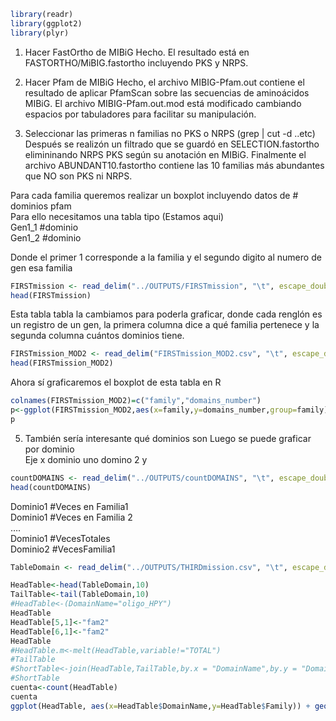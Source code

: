 ```r
library(readr)
library(ggplot2)
library(plyr)

```
1. Hacer FastOrtho de MIBiG
Hecho. El resultado está en FASTORTHO/MiBIG.fastortho incluyendo PKS y NRPS. 
<!--NumGenes vs Familias-->  

2. Hacer Pfam de MIBiG
Hecho, el archivo MIBIG-Pfam.out contiene el resultado de aplicar PfamScan sobre las secuencias de aminoácidos MIBiG. El archivo  MIBIG-Pfam.out.mod está modificado cambiando espacios por tabuladores para facilitar su manipulación.  

3. Seleccionar las primeras n familias no PKS o NRPS (grep | cut -d ..etc)  
Después se realizón un filtrado que se guardó en SELECTION.fastortho elimininando NRPS PKS según su anotación en MIBiG. Finalmente el archivo ABUNDANT10.fastortho contiene las 10 familias más abundantes que NO son PKS ni NRPS.   

Para cada familia queremos realizar un boxplot incluyendo datos de # dominios pfam  
Para ello necesitamos una tabla tipo (Estamos aqui)  
Gen1_1	#dominio  
Gen1_2	#dominio  

Donde el primer 1 corresponde a la familia y el segundo digito al numero de gen esa familia  
```r
FIRSTmission <- read_delim("../OUTPUTS/FIRSTmission", "\t", escape_double = FALSE, col_names = FALSE, trim_ws = TRUE)
head(FIRSTmission)
```

Esta tabla tabla la cambiamos para poderla graficar, donde cada renglón es un registro de un gen, la primera columna dice a qué familia pertenece y la segunda columna cuántos dominios tiene.   

```r
FIRSTmission_MOD2 <- read_delim("FIRSTmission_MOD2.csv", "\t", escape_double = FALSE, col_names = FALSE, trim_ws = TRUE)
head(FIRSTmission_MOD2)
```

Ahora sí graficaremos el boxplot de esta tabla en R  
<!--- PENDIENTES
1 LA FUNCION POR GEN
2 EL NUMERO DE GENES POR FAMILIA 
-->
  <!--- mision 1 -->
```r
colnames(FIRSTmission_MOD2)=c("family","domains_number")
p<-ggplot(FIRSTmission_MOD2,aes(x=family,y=domains_number,group=family))+geom_boxplot()
p
```

5. También sería interesante qué dominios son Luego se puede graficar por dominio  
Eje x dominio uno domino 2 y  
```r
countDOMAINS <- read_delim("../OUTPUTS/countDOMAINS", "\t", escape_double = FALSE, col_names = FALSE, trim_ws = TRUE)
head(countDOMAINS)
```

Dominio1	#Veces en Familia1   
Dominio1	#Veces en Familia 2   
….  
Dominio1	#VecesTotales  
Dominio2	#VecesFamilia1   

<!--Incidencia de Familias por Dominios-->
```r
TableDomain <- read_delim("../OUTPUTS/THIRDmission.csv", "\t", escape_double = FALSE, trim_ws = TRUE)

HeadTable<-head(TableDomain,10)
TailTable<-tail(TableDomain,10)
#HeadTable<-(DomainName="oligo_HPY")
HeadTable
HeadTable[5,1]<-"fam2"
HeadTable[6,1]<-"fam2"
HeadTable
#HeadTable.m<-melt(HeadTable,variable!="TOTAL")
#TailTable
#ShortTable<-join(HeadTable,TailTable,by.x = "DomainName",by.y = "DomainName")
#ShortTable
cuenta<-count(HeadTable)
cuenta
ggplot(HeadTable, aes(x=HeadTable$DomainName,y=HeadTable$Family)) + geom_bar()
```

